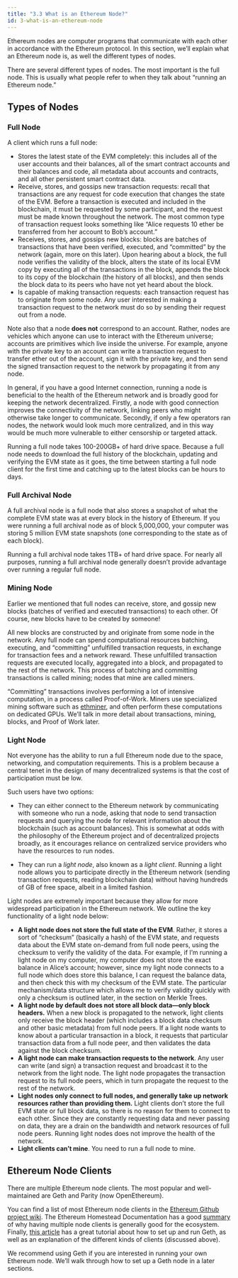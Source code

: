 ```yaml
---
title: "3.3 What is an Ethereum Node?"
id: 3-what-is-an-ethereum-node
---
```



<Author name="gubsheep" url="https://twitter.com/gubsheep" />

Ethereum nodes are computer programs that communicate with each other in accordance with the Ethereum protocol. In this section, we’ll explain what an Ethereum node is, as well the different types of nodes.

There are several different types of nodes. The most important is the full node. This is usually what people refer to when they talk about “running an Ethereum node.”

## Types of Nodes

### Full Node

A client which runs a full node:

- Stores the latest state of the EVM completely: this includes all of the user accounts and their balances, all of the smart contract accounts and their balances and code, all metadata about accounts and contracts, and all other persistent smart contract data.
- Receive, stores, and gossips new transaction requests: recall that transactions are any request for code execution that changes the state of the EVM. Before a transaction is executed and included in the blockchain, it must be requested by some participant, and the request must be made known throughout the network. The most common type of transaction request looks something like “Alice requests 10 ether be transferred from her account to Bob’s account.”
- Receives, stores, and gossips new blocks: blocks are batches of transactions that have been verified, executed, and “committed” by the network (again, more on this later). Upon hearing about a block, the full node verifies the validity of the block, alters the state of its local EVM copy by executing all of the transactions in the block, appends the block to its copy of the blockchain (the history of all blocks), and then sends the block data to its peers who have not yet heard about the block.
- Is capable of making transaction requests: each transaction request has to originate from some node. Any user interested in making a transaction request to the network must do so by sending their request out from a node.

Note also that a node **does not** correspond to an account. Rather, nodes are vehicles which anyone can use to interact with the Ethereum universe; accounts are primitives which live inside the universe. For example, anyone with the private key to an account can write a transaction request to transfer ether out of the account, sign it with the private key, and then send the signed transaction request to the network by propagating it from any node.

In general, if you have a good Internet connection, running a node is beneficial to the health of the Ethereum network and is broadly good for keeping the network decentralized. Firstly, a node with good connection improves the connectivity of the network, linking peers who might otherwise take longer to communicate. Secondly, if only a few operators ran nodes, the network would look much more centralized, and in this way would be much more vulnerable to either censorship or targeted attack.

Running a full node takes 100-200GB+ of hard drive space. Because a full node needs to download the full history of the blockchain, updating and verifying the EVM state as it goes, the time between starting a full node client for the first time and catching up to the latest blocks can be hours to days.

### Full Archival Node

A full archival node is a full node that also stores a snapshot of what the complete EVM state was at every block in the history of Ethereum. If you were running a full archival node as of block 5,000,000, your computer was storing 5 million EVM state snapshots (one corresponding to the state as of each block).

Running a full archival node takes 1TB+ of hard drive space. For nearly all purposes, running a full archival node generally doesn’t provide advantage over running a regular full node.

### Mining Node

Earlier we mentioned that full nodes can receive, store, and gossip new blocks (batches of verified and executed transactions) to each other. Of course, new blocks have to be created by someone!

All new blocks are constructed by and originate from some node in the network. Any full node can spend computational resources batching, executing, and “committing” unfulfilled transaction requests, in exchange for transaction fees and a network reward. These unfulfilled transaction requests are executed locally, aggregated into a block, and propagated to the rest of the network. This process of batching and committing transactions is called mining; nodes that mine are called miners.

“Committing” transactions involves performing a lot of intensive computation, in a process called Proof-of-Work. Miners use specialized mining software such as [ethminer](https://github.com/ethereum-mining/ethminer), and often perform these computations on dedicated GPUs. We’ll talk in more detail about transactions, mining, blocks, and Proof of Work later.

### Light Node

Not everyone has the ability to run a full Ethereum node due to the space, networking, and computation requirements. This is a problem because a central tenet in the design of many decentralized systems is that the cost of participation must be low.

Such users have two options:

- They can either connect to the Ethereum network by communicating with someone who run a node, asking that node to send transaction requests and querying the node for relevant information about the blockchain (such as account balances). This is somewhat at odds with the philosophy of the Ethereum project and of decentralized projects broadly, as it encourages reliance on centralized service providers who have the resources to run nodes.

- They can run a _light node_, also known as a _light client_. Running a light node allows you to participate directly in the Ethereum network (sending transaction requests, reading blockchain data) without having hundreds of GB of free space, albeit in a limited fashion.

Light nodes are extremely important because they allow for more widespread participation in the Ethereum network. We outline the key functionality of a light node below:

- **A light node does not store the full state of the EVM**. Rather, it stores a sort of “checksum” (basically a hash) of the EVM state, and requests data about the EVM state on-demand from full node peers, using the checksum to verify the validity of the data. For example, if I’m running a light node on my computer, my computer does not store the exact balance in Alice’s account; however, since my light node connects to a full node which does store this balance, I can request the balance data, and then check this with my checksum of the EVM state. The particular mechanism/data structure which allows me to verify validity quickly with only a checksum is outlined later, in the section on Merkle Trees.
- **A light node by default does not store all block data—only block headers.** When a new block is propagated to the network, light clients only receive the block header (which includes a block data checksum and other basic metadata) from full node peers. If a light node wants to know about a particular transaction in a block, it requests that particular transaction data from a full node peer, and then validates the data against the block checksum.
- **A light node can make transaction requests to the network**. Any user can write (and sign) a transaction request and broadcast it to the network from the light node. The light node propagates the transaction request to its full node peers, which in turn propagate the request to the rest of the network.
- **Light nodes only connect to full nodes, and generally take up network resources rather than providing them.** Light clients don’t store the full EVM state or full block data, so there is no reason for them to connect to each other. Since they are constantly requesting data and never passing on data, they are a drain on the bandwidth and network resources of full node peers. Running light nodes does not improve the health of the network.
- **Light clients can’t mine**. You need to run a full node to mine.

## Ethereum Node Clients

There are multiple Ethereum node clients. The most popular and well-maintained are Geth and Parity (now OpenEthereum).

You can find a list of most Ethereum node clients in the [Ethereum Github project wiki](https://github.com/ethereum/wiki/wiki/Clients,-tools,-dapp-browsers,-wallets-and-other-projects#ethereum-clients). The Ethereum Homestead Documentation has a good [summary](http://ethdocs.org/en/latest/ethereum-clients/choosing-a-client.html#why-are-there-multiple-ethereum-clients) of why having multiple node clients is generally good for the ecosystem. Finally, [this article](https://www.sitepoint.com/an-introduction-to-geth-and-running-ethereum-nodes/) has a great tutorial about how to set up and run Geth, as well as an explanation of the different kinds of clients (discussed above).

We recommend using Geth if you are interested in running your own Ethereum node. We’ll walk through how to set up a Geth node in a later sections.
